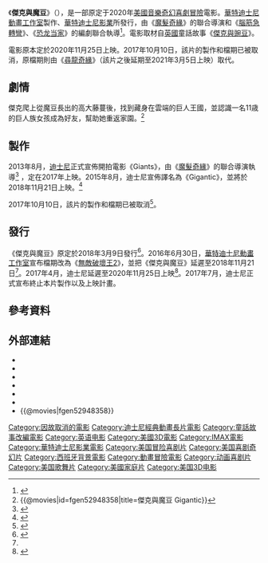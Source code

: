 {{noteTA
|T=zh-cn:巨人国历险记; zh-tw:傑克與魔豆 (2020年電影);
|G1=Movie
|G2=Show
|G3=Disney
|G4=IT
|1=zh-cn:巨人國歷險記; zh-tw:傑克與魔豆;
}}
{{Infobox film
| name           = 傑克與魔豆
| original_name  = {{lang|en|''Gigantic''}}
| image          = 
| caption        = 
| director       = {{Plain list|
* {{tsl|en|Nathan Greno|納桑·格萊諾}}
* {{tsl|en|Meg LeFauve|梅格·勒福夫}}
}}
| producer       = {{tsl|en|Dorothy McKim|多蘿西·麥金}}
| screenplay     = 
| starring       = 
| music          = {{Plain list|
* [[克里斯汀·安德生-洛佩兹|克里斯汀·安德生-洛佩兹]]
* [[罗伯特·洛佩兹|罗伯特·洛佩兹]]
}}
| editing        = {{Plain list|
* 傑森·德拉伊罕
* 蒂姆·梅爾滕斯
}}
| studio         = [[華特迪士尼影業|華特迪士尼影業]]<br>[[華特迪士尼動畫工作室|華特迪士尼動畫工作室]]
| distributor    = [[華特迪士尼工作室電影|華特迪士尼工作室電影]]
| released       =  
| runtime        = 
| country        = {{美國電影產地}}
| language       = 英語
| budget         = 
| gross          = 
| cn_name        = 巨人國歷險記<ref>[http://movie.mtime.com/220829/ 巨人國歷險記] {{Wayback|url=http://movie.mtime.com/220829/ |date=20160801152118 }}.Mtime时光网.</ref>
| hk_name        = <!--待定-->
| tw_name        = 傑克與魔豆
}}

《'''傑克與魔豆'''》（{{lang-en|''Gigantic''}}），是一部原定于2020年[[美國|美國]][[音樂劇|音樂]][[奇幻電影|奇幻]][[喜劇|喜劇]][[冒險片|冒險]]電影。[[華特迪士尼動畫工作室|華特迪士尼動畫工作室]]製作、[[華特迪士尼影業|華特迪士尼影業]]所發行，由《[[魔髮奇緣|魔髮奇緣]]》的聯合導演{{tsl|en|Nathan Greno|納桑·格萊諾}}和《[[腦筋急轉彎_(電影)|腦筋急轉彎]]》、《[[恐龙当家|恐龙当家]]》的編劇{{tsl|en|Meg LeFauve|梅格·勒福夫}}聯合執導<ref>{{cite news|last1=Chitwood|first1=Adam|title=Disney's Gigantic Adds Inside Out Scribe Meg LeFauve as Director|url=http://collider.com/gigantic-meg-lefauve-director-disney/|accessdate=2016-10-03|work=collider.com|date=2016-10-03|archive-date=2020-11-08|archive-url=https://web.archive.org/web/20201108140529/https://collider.com/gigantic-meg-lefauve-director-disney/|dead-url=no}}</ref>。電影取材自[[英國|英國]]童話故事《[[傑克與豌豆|傑克與豌豆]]》。

電影原本定於2020年11月25日上映。2017年10月10日，該片的製作和檔期已被取消，原檔期則由《[[尋龍奇緣|尋龍奇緣]]》（該片之後延期至2021年3月5日上映）取代。

== 劇情 ==
傑克爬上從魔豆長出的高大藤蔓後，找到藏身在雲端的巨人王國，並認識一名11歳的巨人族女孩成為好友，幫助她重返家園。<ref>{{@movies|id=fgen52948358|title=傑克與魔豆 Gigantic}}</ref>

== 製作 ==
2013年8月，[[迪士尼動畫工作室|迪士尼]]正式宣佈開拍電影《Giants》，由《[[魔髮奇緣|魔髮奇緣]]》的聯合導演{{tsl|en|Nathan Greno|納桑·格萊諾}}執導<ref>{{cite news|last=Connelly|first=Brendon|title=Exclusive: Lots Of Details Of Disney’s Unannounced Animated Movie, Giants|url=http://www.bleedingcool.com/2013/08/21/exclusive-lots-of-details-of-disneys-unannounced-animated-movie-giants|accessdate=2013-08-21|newspaper=Bleedin Cool|date=2013-08-21|archive-date=2017-07-11|archive-url=https://web.archive.org/web/20170711172544/https://www.bleedingcool.com/2013/08/21/exclusive-lots-of-details-of-disneys-unannounced-animated-movie-giants/|dead-url=no}}</ref> ，定在2017年上映。2015年8月，迪士尼宣佈譯名為《Gigantic》，並將於2018年11月21日上映。<ref>{{cite news|last1=Khatchatourian|first1=Maane|title=Disney Announces Jack and the Beanstalk Animated Movie ‘Gigantic’|url=http://variety.com/2015/film/news/jack-and-the-beanstalk-animated-movie-disney-1201570664/|accessdate=2015-08-16|work=variety.com|date=2015-08-14|archive-date=2020-11-08|archive-url=https://web.archive.org/web/20201108093556/https://variety.com/2015/film/news/jack-and-the-beanstalk-animated-movie-disney-1201570664/|dead-url=no}}</ref>

2017年10月10日，該片的製作和檔期已被取消<ref>{{cite news|title=Disney Animation Ditches Jack and the Beanstalk Movie ‘Gigantic’|url=http://variety.com/2017/film/news/disney-animation-jack-and-the-beanstalk-movie-gigantic-1202586339/|accessdate=2017-10-12|newspaper=Variety|date=2017-10-10|archive-date=2020-11-12|archive-url=https://web.archive.org/web/20201112034642/https://variety.com/2017/film/news/disney-animation-jack-and-the-beanstalk-movie-gigantic-1202586339/|dead-url=no}}</ref>。

== 發行 ==
《傑克與魔豆》原定於2018年3月9日發行<ref>{{cite web|last1=Schaefer|first1=Sandy|url=http://screenrant.com/incredibles-2-toy-story-4-gigantic-release-dates/|title=Incredibles 2 Set for 2019, Toy Story 4 Delayed To 2018, & More|work=Screen Rant|date=2015-10-08|accessdate=2016-04-25|archive-date=2020-11-08|archive-url=https://web.archive.org/web/20201108104848/http://screenrant.com/incredibles-2-toy-story-4-gigantic-release-dates/|dead-url=no}}</ref>。2016年6月30日，[[華特迪士尼動畫工作室|華特迪士尼動畫工作室]]宣布檔期改為《[[無敵破壞王2|無敵破壞王2]]》，並把《傑克與魔豆》延遲至2018年11月21日<ref name="giganticrelease" />。2017年4月，迪士尼延遲至2020年11月25日上映<ref>{{cite news|last1=Lesnick|first1=Silas|title=Disney Movie Release Schedule Gets a Major Update|url=http://www.comingsoon.net/movies/news/841525-disney-movie-schedule|accessdate=2017-04-25|work=ComingSoon.net|date=2017-04-25|archive-date=2017-04-26|archive-url=https://web.archive.org/web/20170426002456/http://www.comingsoon.net/movies/news/841525-disney-movie-schedule|dead-url=no}}</ref>。2017年7月，迪士尼正式宣布終止本片製作以及上映計畫。

== 參考資料 ==
{{Reflist|30em|refs=

<ref name="giganticrelease">{{cite news|title=Disney Moves Jack & The Beanstalk Toon ‘Gigantic’ In Wake Of ‘Wreck-It Ralph’ Sequel News|url=http://deadline.com/2016/06/gigantic-wreck-it-ralph-2-disney-animation-1201781763/|last=D'Alessandro|first=Anthony|publisher=''[[Deadline.com|Deadline.com]]''|date=2016-06-30|accessdate=2016-06-30|archive-date=2020-11-08|archive-url=https://web.archive.org/web/20201108090802/https://deadline.com/2016/06/gigantic-wreck-it-ralph-2-disney-animation-1201781763/|dead-url=no}}</ref>

}}

== 外部連結 ==
* {{IMDb title|2948358|Gigantic}}
* {{rotten-tomatoes|gigantic_2018}}
* {{mojo title|disney2018}}
* {{amg movie|640440}}
* {{douban}}
* {{Mtime|220829}}
* {{@movies|fgen52948358}}

{{迪士尼動畫年表}}
{{Portal bar|美國|迪士尼|電影|動漫}}
{{DEFAULTSORT:Gigantic}}
[[Category:因故取消的電影|Category:因故取消的電影]]
[[Category:迪士尼經典動畫長片電影|Category:迪士尼經典動畫長片電影]]
[[Category:童話故事改編電影|Category:童話故事改編電影]]
[[Category:英语电影|Category:英语电影]]
[[Category:美國3D電影|Category:美國3D電影]]
[[Category:IMAX電影|Category:IMAX電影]]
[[Category:華特迪士尼影業電影|Category:華特迪士尼影業電影]]
[[Category:美国冒险喜剧片|Category:美国冒险喜剧片]]
[[Category:美国喜剧奇幻片|Category:美国喜剧奇幻片]]
[[Category:西班牙背景電影|Category:西班牙背景電影]]
[[Category:動畫冒險電影|Category:動畫冒險電影]]
[[Category:动画喜剧片|Category:动画喜剧片]]
[[Category:美国歌舞片|Category:美国歌舞片]]
[[Category:美國家庭片|Category:美國家庭片]]
[[Category:美国3D电影|Category:美国3D电影]]